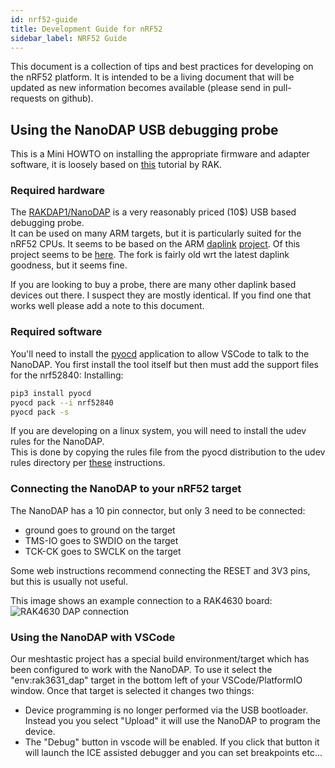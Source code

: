 ```yaml
---
id: nrf52-guide
title: Development Guide for nRF52
sidebar_label: NRF52 Guide
---
```


This document is a collection of tips and best practices for developing on the nRF52 platform. 
It is intended to be a living document that will be updated as new information becomes available (please send in pull-requests on github).

## Using the NanoDAP USB debugging probe

This is a Mini HOWTO on installing the appropriate firmware and adapter software, it is loosely based on [this](https://docs.rakwireless.com/Product-Categories/Accessories/RAKDAP1-Flash-and-Debug-Tool/Quickstart/#rak4600-evaluation-board) tutorial by RAK.

### Required hardware
The [RAKDAP1/NanoDAP](https://store.rakwireless.com/products/daplink-tool) is a very reasonably priced (10$) USB based debugging probe.  
It can be used on many ARM targets, but it is particularly suited for the nRF52 CPUs.  It seems to be based on the 
ARM [daplink](https://daplink.io/) [project](https://github.com/ARMmbed/DAPLink). Of this project seems to be [here](https://github.com/wuxx/nanoDAP).  The fork is fairly
old wrt the latest daplink goodness, but it seems fine.  

If you are looking to buy a probe, there are many other daplink based devices out there.  I suspect they are mostly identical.  If you find one that works well please
add a note to this document.

### Required software

You'll need to install the [pyocd](https://pyocd.io/) application to allow VSCode to talk to the NanoDAP.  You first install the tool itself but then must add the 
support files for the nrf52840:
Installing:

```bash
pip3 install pyocd
pyocd pack --i nrf52840
pyocd pack -s
```

If you are developing on a linux system, you will need to install the udev rules for the NanoDAP.  
This is done by copying the rules file from the pyocd distribution to the udev rules directory per [these](https://github.com/pyocd/pyOCD/tree/main/udev) instructions.

### Connecting the NanoDAP to your nRF52 target

The NanoDAP has a 10 pin connector, but only 3 need to be connected:

* ground goes to ground on the target
* TMS-IO goes to SWDIO on the target
* TCK-CK goes to SWCLK on the target

Some web instructions recommend connecting the RESET and 3V3 pins, but this is usually not useful.

This image shows an example connection to a RAK4630 board:
![RAK4630 DAP connection](https://docs.rakwireless.com/assets/images/accessories/rakdap1-flash-and-debug-tool/RAKDAP1_New_1.png)

### Using the NanoDAP with VSCode

Our meshtastic project has a special build environment/target which has been configured to work with the NanoDAP.  To use it select the "env:rak3631_dap" target in 
the bottom left of your VSCode/PlatformIO window.  Once that target is selected it changes two things:

* Device programming is no longer performed via the USB bootloader.  Instead you you select "Upload" it will use the NanoDAP to program the device.
* The "Debug" button in vscode will be enabled.  If you click that button it will launch the ICE assisted debugger and you can set breakpoints etc...


